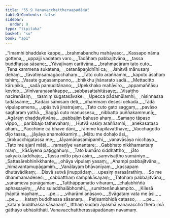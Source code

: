 ```yaml
---
title: "55.9 Vanavacchattheraapadāna"
tableOfContents: false
sidebar:
  order: 9
type: "tipitaka"
basket: "su"
book: "ap1"
---
```



<DynamicBreadcrumb />

<Division number="251" book="ap1" bookNo="20" page="417">

<Paragraph number="7601" type="verses" book="ap1">
_“Imamhi bhaddake kappe,_  
_brahmabandhu mahāyaso;_  
_Kassapo nāma gottena,_  
_uppajji vadataṃ varo._  

</Paragraph>

</Division>
<Division number="252" book="ap1" bookNo="20" page="417">

<Paragraph number="7602" type="verses" book="ap1">
_Tadāhaṃ pabbajitvāna,_  
_tassa buddhassa sāsane;_  
_Yāvajīvaṃ caritvāna,_  
_brahmacāraṃ tato cuto._  

</Paragraph>

</Division>
<Division number="253" book="ap1" bookNo="20" page="418">

<Paragraph number="7603" type="verses" book="ap1">
_Tena kammena sukatena,_  
_cetanāpaṇidhīhi ca;_  
_Jahitvā mānusaṃ dehaṃ,_  
_tāvatiṃsamagacchahaṃ._  

</Paragraph>

</Division>
<Division number="254" book="ap1" bookNo="20" page="418">

<Paragraph number="7604" type="verses" book="ap1">
_Tato cuto araññamhi,_  
_kapoto āsahaṃ tahiṃ;_  
_Vasate guṇasampanno,_  
_bhikkhu jhānarato sadā._  

</Paragraph>

</Division>
<Division number="255" book="ap1" bookNo="20" page="418">

<Paragraph number="7605" type="verses" book="ap1">
_Mettacitto kāruṇiko,_  
_sadā pamuditānano;_  
_Upekkhako mahāvīro,_  
_appamaññāsu kovido._  

</Paragraph>

</Division>
<Division number="256" book="ap1" bookNo="20" page="418">

<Paragraph number="7606" type="verses" book="ap1">
_Vinīvaraṇasaṅkappe,_  
_sabbasattahitāsaye;_  
_Visaṭṭho nacirenāsiṃ,_  
_tasmiṃ sugatasāvake._  

</Paragraph>

</Division>
<Division number="257" book="ap1" bookNo="20" page="418">

<Paragraph number="7607" type="verses" book="ap1">
_Upecca pādamūlamhi,_  
_nisinnassa tadāssame;_  
_Kadāci sāmisaṃ deti,_  
_dhammaṃ desesi cekadā._  

</Paragraph>

</Division>
<Division number="258" book="ap1" bookNo="20" page="418">

<Paragraph number="7608" type="verses" book="ap1">
_Tadā vipulapemena,_  
_upāsitvā jinatrajaṃ;_  
_Tato cuto gato saggaṃ,_  
_pavāso sagharaṃ yathā._  

</Paragraph>

</Division>
<Division number="259" book="ap1" bookNo="20" page="418">

<Paragraph number="7609" type="verses" book="ap1">
_Saggā cuto manussesu,_  
_nibbatto puññakammunā;_  
_Agāraṃ chaḍḍayitvāna,_  
_pabbajiṃ bahuso ahaṃ._  

</Paragraph>

</Division>
<Division number="260" book="ap1" bookNo="20" page="418">

<Paragraph number="7610" type="verses" book="ap1">
_Samaṇo tāpaso vippo,_  
_paribbajo tathevahaṃ;_  
_Hutvā vasiṃ araññamhi,_  
_anekasataso ahaṃ._  

</Paragraph>

</Division>
<Division number="261" book="ap1" bookNo="20" page="418">

<Paragraph number="7611" type="verses" book="ap1">
_Pacchime ca bhave dāni,_  
_ramme kapilavatthave;_  
_Vacchagotto dijo tassa,_  
_jāyāya ahamokkamiṃ._  

</Paragraph>

</Division>
<Division number="262" book="ap1" bookNo="20" page="418">

<Paragraph number="7612" type="verses" book="ap1">
_Mātu me dohaḷo āsi,_  
_tirokucchigatassa me;_  
_Jāyamānasamīpamhi,_  
_vanavāsāya nicchayo._  

</Paragraph>

</Division>
<Division number="263" book="ap1" bookNo="20" page="418">

<Paragraph number="7613" type="verses" book="ap1">
_Tato me ajanī mātā,_  
_ramaṇīye vanantare;_  
_Gabbhato nikkhamantaṃ maṃ,_  
_kāsāyena paṭiggahuṃ._  

</Paragraph>

</Division>
<Division number="264" book="ap1" bookNo="20" page="418">

<Paragraph number="7614" type="verses" book="ap1">
_Tato kumāro siddhattho,_  
_jāto sakyakuladdhajo;_  
_Tassa mitto piyo āsiṃ,_  
_saṃvisaṭṭho sumāniyo._  

</Paragraph>

</Division>
<Division number="265" book="ap1" bookNo="20" page="418">

<Paragraph number="7615" type="verses" book="ap1">
_Sattasārebhinikkhante,_  
_ohāya vipulaṃ yasaṃ;_  
_Ahampi pabbajitvāna,_  
_himavantamupāgamiṃ._  

</Paragraph>

</Division>
<Division number="266" book="ap1" bookNo="20" page="418">

<Paragraph number="7616" type="verses" book="ap1">
_Vanālayaṃ bhāvanīyaṃ,_  
_kassapaṃ dhutavādikaṃ;_  
_Disvā sutvā jinuppādaṃ,_  
_upesiṃ narasārathiṃ._  

</Paragraph>

</Division>
<Division number="267" book="ap1" bookNo="20" page="419">

<Paragraph number="7617" type="verses" book="ap1">
_So me dhammamadesesi,_  
_sabbatthaṃ sampakāsayaṃ;_  
_Tatohaṃ pabbajitvāna,_  
_vanameva punāgamaṃ._  

</Paragraph>

</Division>
<Division number="268" book="ap1" bookNo="20" page="419">

<Paragraph number="7618" type="verses" book="ap1">
_Tatthāppamatto viharaṃ,_  
_chaḷabhiññā aphassayiṃ;_  
_Aho suladdhalābhomhi,_  
_sumittenānukampito._  

</Paragraph>

</Division>
<Division number="269" book="ap1" bookNo="20" page="419">

<Paragraph number="7619" type="verses" book="ap1">
_Kilesā jhāpitā mayhaṃ,_  
_ …pe… _  
_viharāmi anāsavo._  

</Paragraph>

</Division>
<Division number="270" book="ap1" bookNo="20" page="419">

<Paragraph number="7620" type="verses" book="ap1">
_Svāgataṃ vata me āsi,_  
_ …pe… _  
_kataṃ buddhassa sāsanaṃ._  

</Paragraph>

</Division>
<Division number="271" book="ap1" bookNo="20" page="419">

<Paragraph number="7621" type="verses" book="ap1">
_Paṭisambhidā catasso,_  
_ …pe… _  
_kataṃ buddhassa sāsanaṃ”._  

</Paragraph>

<Paragraph number="7622" book="ap1">
Itthaṃ sudaṃ āyasmā vanavaccho thero imā gāthāyo abhāsitthāti.

</Paragraph>
</Division>

<Paragraph number="7623" type="center" book="ap1">
Vanavacchattherassāpadānaṃ navamaṃ.
</Paragraph>